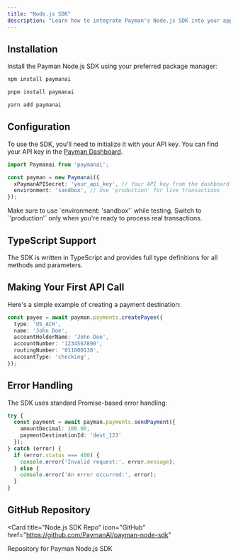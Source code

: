 ```yaml
---
title: "Node.js SDK"
description: "Learn how to integrate Payman's Node.js SDK into your application"
---
```


## Installation

Install the Payman Node.js SDK using your preferred package manager:

<CodeGroup>

```bash npm
npm install paymanai
```

```bash pnpm
pnpm install paymanai
```

```bash yarn
yarn add paymanai
```

</CodeGroup>

## Configuration

To use the SDK, you'll need to initialize it with your API key. You can find your API key in the [Payman Dashboard](https://app.paymanai.com/dashboard/api-keys).

```typescript
import Paymanai from 'paymanai';

const payman = new Paymanai({
  xPaymanAPISecret: 'your_api_key', // Your API key from the dashboard
  environment: 'sandbox', // Use 'production' for live transactions
});
```

<Note>
  Make sure to use `environment: 'sandbox'` while testing. Switch to `'production'` only when you're ready to process real transactions.
</Note>

## TypeScript Support

The SDK is written in TypeScript and provides full type definitions for all methods and parameters.

## Making Your First API Call

Here's a simple example of creating a payment destination:

```typescript
const payee = await payman.payments.createPayee({
  type: 'US_ACH',
  name: 'John Doe',
  accountHolderName: 'John Doe',
  accountNumber: '1234567890',
  routingNumber: '011000138',
  accountType: 'checking',
});
```

## Error Handling

The SDK uses standard Promise-based error handling:

```typescript
try {
  const payment = await payman.payments.sendPayment({
    amountDecimal: 100.00,
    paymentDestinationId: 'dest_123'
  });
} catch (error) {
  if (error.status === 400) {
    console.error('Invalid request:', error.message);
  } else {
    console.error('An error occurred:', error);
  }
}
```

## GitHub Repository

<Card
  title="Node.js SDK Repo"
  icon="GitHub"
  href="https://github.com/PaymanAI/payman-node-sdk"
>
  Repository for Payman Node.js SDK
</Card>
